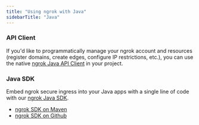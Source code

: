 ```yaml
---
title: "Using ngrok with Java"
sidebarTitle: "Java"
---
```

### API Client

If you'd like to programmatically manage your ngrok account and resources (register domains, create edges, configure IP restrictions, etc.), you can use the native [ngrok Java API Client](https://github.com/ngrok/ngrok-api-java) in your project.

### Java SDK

Embed ngrok secure ingress into your Java apps with a single line of code with our [ngrok Java SDK](https://github.com/ngrok/ngrok-java).

- [ngrok SDK on Maven](https://mvnrepository.com/artifact/com.ngrok/ngrok-java)
- [ngrok SDK on Github](https://github.com/ngrok/ngrok-java)
